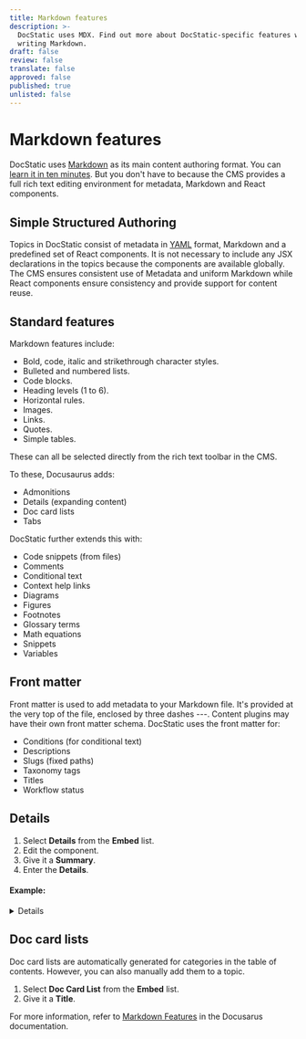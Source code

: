 ```yaml
---
title: Markdown features
description: >-
  DocStatic uses MDX. Find out more about DocStatic-specific features when
  writing Markdown.
draft: false
review: false
translate: false
approved: false
published: true
unlisted: false
---
```


# Markdown features

DocStatic uses [Markdown](https://commonmark.org/) as its main content authoring format. You can [learn it in ten minutes](https://commonmark.org/help/). But you don't have to because the CMS provides a full rich text editing environment for metadata, Markdown and React components.

## Simple Structured Authoring

Topics in DocStatic consist of metadata in [YAML](https://yaml.org/spec/1.2.2/) format, Markdown and a predefined set of React components. It is not necessary to include any JSX declarations in the topics because the components are available globally. The CMS ensures consistent use of Metadata and uniform Markdown while React components ensure consistency and provide support for content reuse.

## Standard features

Markdown features include:

* Bold, code, italic and strikethrough character styles.
* Bulleted and numbered lists.
* Code blocks.
* Heading levels (1 to 6).
* Horizontal rules.
* Images.
* Links.
* Quotes.
* Simple tables.

These can all be selected directly from the rich text toolbar in the CMS.

To these, Docusaurus adds:

* Admonitions
* Details (expanding content)
* Doc card lists
* Tabs

DocStatic further extends this with:

* Code snippets (from files)
* Comments
* Conditional text
* Context help links
* Diagrams
* Figures
* Footnotes
* Glossary terms
* Math equations
* Snippets
* Variables

## Front matter

Front matter is used to add metadata to your Markdown file. It's provided at the very top of the file, enclosed by three dashes ---. Content plugins may have their own front matter schema. DocStatic uses the front matter for:

* Conditions (for conditional text)
* Descriptions
* Slugs (fixed paths)
* Taxonomy tags
* Titles
* Workflow status

## Details

1. Select **Details** from the **Embed** list.
2. Edit the component.
3. Give it a **Summary**.
4. Enter the **Details**.

#### Example:

<Details summary="Toggle me.">
  This is the detailed content.

  You can use Markdown here including **bold** and *italic* text, and inline [links](https://docusaurus.io/).
</Details>

## Doc card lists

Doc card lists are automatically generated for categories in the table of contents. However, you can also manually add them to a topic.

1. Select **Doc Card List** from the **Embed** list.
2. Give it a **Title**.

For more information, refer to [Markdown Features](https://docusaurus.io/docs/markdown-features) in the Docusarus documentation.

